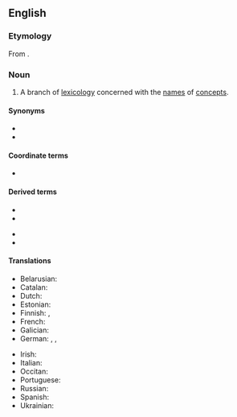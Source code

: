 ==English==
{{wikipedia}}

===Etymology===
From {{der|en|grc|ὀνομάζω||I name}} {{suffix|en||logy}}.

===Noun===
{{en-noun|-}}

# {{lb|en|linguistics}} A branch of [[lexicology]] concerned with the [[name]]s of [[concept]]s.

====Synonyms====
* {{l|en|onomastics}}
* {{l|en|onomatology}}

====Coordinate terms====
* {{l|en|semasiology}}

====Derived terms====
{{der-top}}
* {{l|en|onomasiologic}}
* {{l|en|onomasiological}}
{{der-mid}}
* {{l|en|onomasiologically}}
* {{l|en|onomasiologist}}
{{der-bottom}}

====Translations====
{{trans-top|branch of lexicology}}
* Belarusian: {{t|be|анамасіяло́гія|f}}
* Catalan: {{t|ca|onomasiologia|f}}
* Dutch: {{t|nl|onomasiologie|f}}
* Estonian: {{t|et|onomasioloogia}}
* Finnish: {{t|fi|nimitysoppi}}, {{t+|fi|onomasiologia}}
* French: {{t+|fr|onomasiologie|f}}
* Galician: {{t|gl|onomasioloxía|f}}
* German: {{t+|de|Onomasiologie|f}}, {{t|de|Benennungslehre|f}}, {{t+|de|Bezeichnungslehre|f}}
{{trans-mid}}
* Irish: {{t|ga|onamaiseolaíocht|f}}
* Italian: {{t+|it|onomasiologia|f}}
* Occitan: {{t|oc|onomasiologia|f}}
* Portuguese: {{t|pt|onomasiologia|f}}
* Russian: {{t+|ru|ономасиоло́гия|f}}
* Spanish: {{t+|es|onomasiología|f}}
* Ukrainian: {{t|uk|ономасіоло́гія|f}}
{{trans-bottom}}